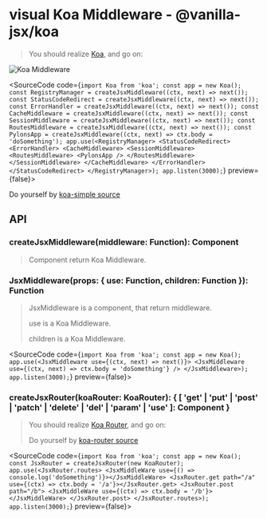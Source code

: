 
# visual Koa Middleware - @vanilla-jsx/koa

> You should realize [Koa](https://github.com/koajs/koa), and go on:

![Koa Middleware](https://tu.sunpma.com/imgs/2020/11/d352677798dc5485.webp)

<SourceCode code={`import Koa from 'koa';
const app = new Koa();
const RegistryManager = createJsxMiddleware((ctx, next) => next());
const StatusCodeRedirect = createJsxMiddleware((ctx, next) => next());
const ErrorHandler = createJsxMiddleware((ctx, next) => next());
const CacheMiddleware = createJsxMiddleware((ctx, next) => next());
const SessionMiddleware = createJsxMiddleware((ctx, next) => next());
const RoutesMiddleware = createJsxMiddleware((ctx, next) => next());
const PylonsApp = createJsxMiddleware((ctx, next) => ctx.body = 'doSomething');
app.use(<RegistryManager>
    <StatusCodeRedirect>
        <ErrorHandler>
            <CacheMiddleware>
                <SessionMiddleware>
                    <RoutesMiddleware>
                        <PylonsApp />
                    </RoutesMiddleware>
                </SessionMiddleware>
            </CacheMiddleware>
        </ErrorHandler>
    </StatusCodeRedirect>
</RegistryManager>);
app.listen(3000);`} preview={false}></SourceCode>

Do yourself by [koa-simple source](https://github.com/vanilla-jsx/vanilla-jsx/tree/main/examples/koa-simple)

## API

### createJsxMiddleware(middleware: Function): Component

> Component return Koa Middleware.

### JsxMiddleware(props: { use: Function, children: Function }): Function

> JsxMiddleware is a component, that return middleware.
>
> use is a Koa Middleware.
>
> children is a Koa Middleware.

<SourceCode code={`import Koa from 'koa';
const app = new Koa();
app.use(<JsxMiddleware use={(ctx, next) => next()}>
    <JsxMiddleware use={(ctx, next) => ctx.body = 'doSomething'} />
</JsxMiddleware>);
app.listen(3000);`} preview={false}></SourceCode>

### createJsxRouter(koaRouter: KoaRouter): { [ 'get' | 'put' | 'post' | 'patch' | 'delete' | 'del' | 'param' | 'use' ]: Component }

> You should realize [Koa Router](https://github.com/koajs/router), and go on:
>
> Do yourself by [koa-router source](https://github.com/vanilla-jsx/vanilla-jsx/tree/main/examples/koa-router)

<SourceCode code={`import Koa from 'koa';
const app = new Koa();
const JsxRouter = createJsxRouter(new KoaRouter);
app.use(<JsxRouter.routes>
    <JsxMiddleWare use={() => console.log('doSomething')}></JsxMiddleWare>
    <JsxRouter.get path="/a" use={(ctx) => ctx.body = '/a'}></JsxRouter.get>
    <JsxRouter.post path="/b">
        <JsxMiddleWare use={(ctx) => ctx.body = '/b'}></JsxMiddleWare>
    </JsxRouter.post>
</JsxRouter.routes>);
app.listen(3000);`} preview={false}></SourceCode>

